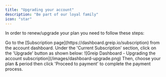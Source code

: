 ```yaml
---
title: "Upgrading your account"
description: "Be part of our loyal family"
icon: "star"
---
```


In order to renew/upgrade your plan you need to follow these steps:

<Steps>
  <Step title="First Step">
    Go to the [Subscription page](https://dashboard.greip.io/subscription) from
    the account dashboard.
  </Step>
  <Step title="Second Step">
    Under the 'Current Subscription' section, click on the 'Upgrade' button as
    shown below:
    <Frame caption="Greip Dashboard - Upgrading the account">
      ![Greip Dashboard - Upgrading the account
      subscription](/images/dashboard-upgrade.png)
    </Frame>
  </Step>
  <Step title="Third Step">
    Then, choose your plan & period then click 'Proceed to payment' to complete
    the payment process.
  </Step>
</Steps>
